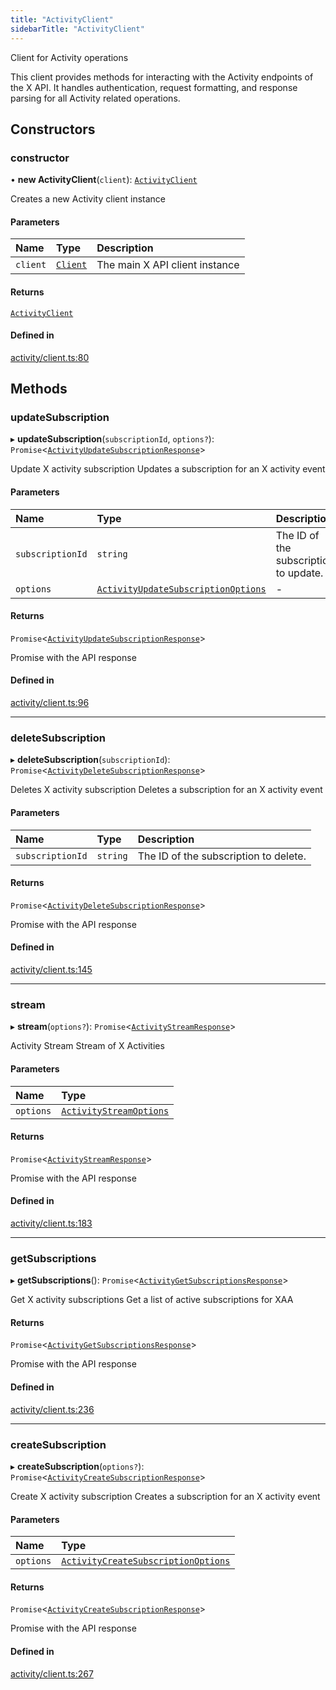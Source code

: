 ```yaml
---
title: "ActivityClient"
sidebarTitle: "ActivityClient"
---
```


Client for Activity operations

This client provides methods for interacting with the Activity endpoints
of the X API. It handles authentication, request formatting, and response
parsing for all Activity related operations.

## Constructors

### constructor

• **new ActivityClient**(`client`): [`ActivityClient`](/xdks/typescript/reference/classes/ActivityClient)

Creates a new Activity client instance

#### Parameters

| Name | Type | Description |
| :------ | :------ | :------ |
| `client` | [`Client`](/xdks/typescript/reference/classes/Client) | The main X API client instance |

#### Returns

[`ActivityClient`](/xdks/typescript/reference/classes/ActivityClient)

#### Defined in

[activity/client.ts:80](https://github.com/xdevplatform/xdk/blob/298ca9350d035e40e7c8ee0753c50052819a41e2/xdk/typescript/src/activity/client.ts#L80)

## Methods

### updateSubscription

▸ **updateSubscription**(`subscriptionId`, `options?`): `Promise`\<[`ActivityUpdateSubscriptionResponse`](/xdks/typescript/reference/interfaces/ActivityUpdateSubscriptionResponse)\>

Update X activity subscription
Updates a subscription for an X activity event

#### Parameters

| Name | Type | Description |
| :------ | :------ | :------ |
| `subscriptionId` | `string` | The ID of the subscription to update. |
| `options` | [`ActivityUpdateSubscriptionOptions`](/xdks/typescript/reference/interfaces/ActivityUpdateSubscriptionOptions) | - |

#### Returns

`Promise`\<[`ActivityUpdateSubscriptionResponse`](/xdks/typescript/reference/interfaces/ActivityUpdateSubscriptionResponse)\>

Promise with the API response

#### Defined in

[activity/client.ts:96](https://github.com/xdevplatform/xdk/blob/298ca9350d035e40e7c8ee0753c50052819a41e2/xdk/typescript/src/activity/client.ts#L96)

___

### deleteSubscription

▸ **deleteSubscription**(`subscriptionId`): `Promise`\<[`ActivityDeleteSubscriptionResponse`](/xdks/typescript/reference/interfaces/ActivityDeleteSubscriptionResponse)\>

Deletes X activity subscription
Deletes a subscription for an X activity event

#### Parameters

| Name | Type | Description |
| :------ | :------ | :------ |
| `subscriptionId` | `string` | The ID of the subscription to delete. |

#### Returns

`Promise`\<[`ActivityDeleteSubscriptionResponse`](/xdks/typescript/reference/interfaces/ActivityDeleteSubscriptionResponse)\>

Promise with the API response

#### Defined in

[activity/client.ts:145](https://github.com/xdevplatform/xdk/blob/298ca9350d035e40e7c8ee0753c50052819a41e2/xdk/typescript/src/activity/client.ts#L145)

___

### stream

▸ **stream**(`options?`): `Promise`\<[`ActivityStreamResponse`](/xdks/typescript/reference/interfaces/ActivityStreamResponse)\>

Activity Stream
Stream of X Activities

#### Parameters

| Name | Type |
| :------ | :------ |
| `options` | [`ActivityStreamOptions`](/xdks/typescript/reference/interfaces/ActivityStreamOptions) |

#### Returns

`Promise`\<[`ActivityStreamResponse`](/xdks/typescript/reference/interfaces/ActivityStreamResponse)\>

Promise with the API response

#### Defined in

[activity/client.ts:183](https://github.com/xdevplatform/xdk/blob/298ca9350d035e40e7c8ee0753c50052819a41e2/xdk/typescript/src/activity/client.ts#L183)

___

### getSubscriptions

▸ **getSubscriptions**(): `Promise`\<[`ActivityGetSubscriptionsResponse`](/xdks/typescript/reference/interfaces/ActivityGetSubscriptionsResponse)\>

Get X activity subscriptions
Get a list of active subscriptions for XAA

#### Returns

`Promise`\<[`ActivityGetSubscriptionsResponse`](/xdks/typescript/reference/interfaces/ActivityGetSubscriptionsResponse)\>

Promise with the API response

#### Defined in

[activity/client.ts:236](https://github.com/xdevplatform/xdk/blob/298ca9350d035e40e7c8ee0753c50052819a41e2/xdk/typescript/src/activity/client.ts#L236)

___

### createSubscription

▸ **createSubscription**(`options?`): `Promise`\<[`ActivityCreateSubscriptionResponse`](/xdks/typescript/reference/interfaces/ActivityCreateSubscriptionResponse)\>

Create X activity subscription
Creates a subscription for an X activity event

#### Parameters

| Name | Type |
| :------ | :------ |
| `options` | [`ActivityCreateSubscriptionOptions`](/xdks/typescript/reference/interfaces/ActivityCreateSubscriptionOptions) |

#### Returns

`Promise`\<[`ActivityCreateSubscriptionResponse`](/xdks/typescript/reference/interfaces/ActivityCreateSubscriptionResponse)\>

Promise with the API response

#### Defined in

[activity/client.ts:267](https://github.com/xdevplatform/xdk/blob/298ca9350d035e40e7c8ee0753c50052819a41e2/xdk/typescript/src/activity/client.ts#L267)
